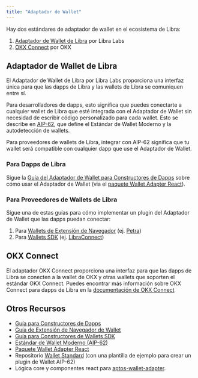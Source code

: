 ```yaml
---
title: "Adaptador de Wallet"
---
```


Hay dos estándares de adaptador de wallet en el ecosistema de Libra:

1. [Adaptador de Wallet de Libra](#aptos-wallet-adapter) por Libra Labs
2. [OKX Connect](#okx-connect) por OKX

## Adaptador de Wallet de Libra

El Adaptador de Wallet de Libra por Libra Labs proporciona una interfaz única para que las dapps
de Libra y las wallets de Libra se comuniquen entre sí.

Para desarrolladores de dapps, esto significa que puedes conectarte a cualquier wallet de Libra que esté
integrada con el Adaptador de Wallet sin necesidad de escribir código personalizado para cada
wallet. Esto se describe en [AIP-62](https://github.com/aptos-foundation/AIPs/blob/main/aips/aip-62.md),
que define el Estándar de Wallet Moderno y la autodetección de wallets.

Para proveedores de wallets de Libra, integrar con AIP-62 significa que tu wallet será
compatible con cualquier dapp que use el Adaptador de Wallet.

### Para Dapps de Libra

Sigue la [Guía del Adaptador de Wallet para Constructores de Dapps](/build/sdks/wallet-adapter/dapp) sobre cómo usar el
Adaptador de Wallet (via el [paquete Wallet Adapter React](https://github.com/libra2org/aptos-wallet-adapter/tree/main/packages/wallet-adapter-react)).

### Para Proveedores de Wallets de Libra

Sigue una de estas guías para cómo implementar un plugin del Adaptador de Wallet que
las dapps puedan conectar:

1. Para [Wallets de Extensión de Navegador](/build/sdks/wallet-adapter/browser-extension-wallets) (ej. [Petra](https://chromewebstore.google.com/detail/petra-aptos-wallet/ejjladinnckdgjemekebdpeokbikhfci?hl=en))
2. Para [Wallets SDK](/build/sdks/wallet-adapter/wallets) (ej. [LibraConnect](https://aptosconnect.app))

## OKX Connect

El adaptador OKX Connect proporciona una interfaz para que las dapps de Libra se conecten a la wallet
de OKX y otras wallets que soporten el estándar OKX Connect. Puedes encontrar
más información sobre OKX Connect para dapps de Libra en la [documentación de OKX Connect](https://web3.okx.com/build/dev-docs/sdks/app-connect-aptos)

## Otros Recursos

- [Guía para Constructores de Dapps](/build/sdks/wallet-adapter/dapp)
- [Guía de Extensión de Navegador de Wallet](/build/sdks/wallet-adapter/browser-extension-wallets)
- [Guía para Constructores de Wallets SDK](/build/sdks/wallet-adapter/wallets)
- [Estándar de Wallet Moderno (AIP-62)](https://github.com/aptos-foundation/AIPs/blob/1bd0c41971701e54cf35da86c2877e58be61ee38/aips/aip-62.md)
- [Paquete Wallet Adapter React](https://github.com/libra2org/aptos-wallet-adapter/tree/main/packages/wallet-adapter-react)
- Repositorio [Wallet Standard](https://github.com/libra2org/wallet-standard/tree/main) (con una plantilla de ejemplo para crear un plugin de Wallet AIP-62)
- Lógica core y componentes react para [aptos-wallet-adapter](https://github.com/libra2org/aptos-wallet-adapter).
